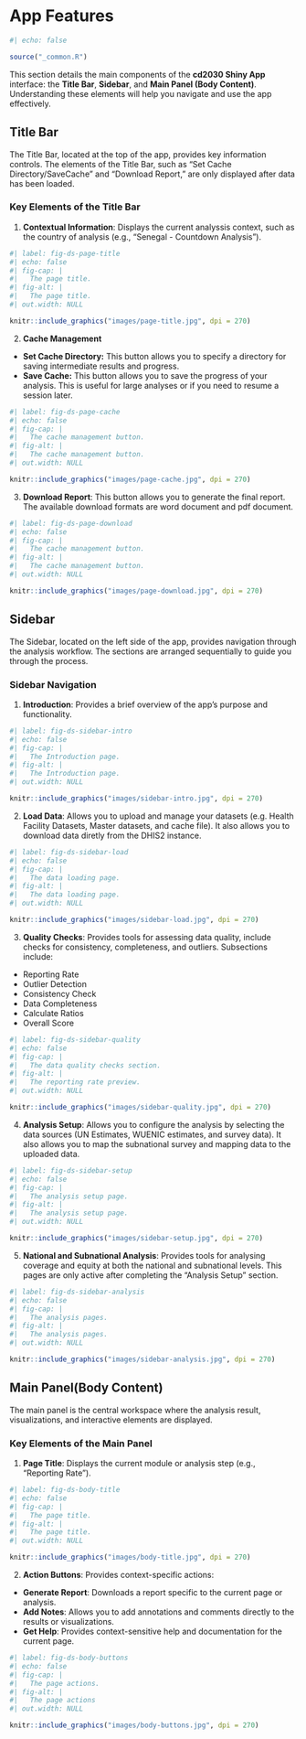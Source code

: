 # App Features

```r
#| echo: false

source("_common.R")
```

This section details the main components of the **cd2030 Shiny App** interface: the **Title Bar**, **Sidebar**, and **Main Panel (Body Content)**. Understanding these elements will help you navigate and use the app effectively.

## Title Bar

The Title Bar, located at the top of the app, provides key information controls. The elements of the Title Bar, such as "Set Cache Directory/SaveCache" and "Download Report," are only displayed after data has been loaded.

### Key Elements of the Title Bar

1.  **Contextual Information**: Displays the current analyssis context, such as the country of analysis (e.g., "Senegal - Countdown Analysis").

```r
#| label: fig-ds-page-title
#| echo: false
#| fig-cap: |
#|   The page title.
#| fig-alt: |
#|   The page title.
#| out.width: NULL

knitr::include_graphics("images/page-title.jpg", dpi = 270)
```

2.  **Cache Management**

-   **Set Cache Directory:** This button allows you to specify a directory for saving intermediate results and progress.
-   **Save Cache:** This button allows you to save the progress of your analysis. This is useful for large analyses or if you need to resume a session later.

```r
#| label: fig-ds-page-cache
#| echo: false
#| fig-cap: |
#|   The cache management button.
#| fig-alt: |
#|   The cache management button.
#| out.width: NULL

knitr::include_graphics("images/page-cache.jpg", dpi = 270)
```

3.  **Download Report**: This button allows you to generate the final report. The available download formats are word document and pdf document.

```r
#| label: fig-ds-page-download
#| echo: false
#| fig-cap: |
#|   The cache management button.
#| fig-alt: |
#|   The cache management button.
#| out.width: NULL

knitr::include_graphics("images/page-download.jpg", dpi = 270)
```

## Sidebar

The Sidebar, located on the left side of the app, provides navigation through the analysis workflow. The sections are arranged sequentially to guide you through the process.

### Sidebar Navigation

1.  **Introduction**: Provides a brief overview of the app's purpose and functionality.

```r
#| label: fig-ds-sidebar-intro
#| echo: false
#| fig-cap: |
#|   The Introduction page.
#| fig-alt: |
#|   The Introduction page.
#| out.width: NULL

knitr::include_graphics("images/sidebar-intro.jpg", dpi = 270)
```

2.  **Load Data**: Allows you to upload and manage your datasets (e.g. Health Facility Datasets, Master datasets, and cache file). It also allows you to download data diretly from the DHIS2 instance.

```r
#| label: fig-ds-sidebar-load
#| echo: false
#| fig-cap: |
#|   The data loading page.
#| fig-alt: |
#|   The data loading page.
#| out.width: NULL

knitr::include_graphics("images/sidebar-load.jpg", dpi = 270)
```

3.  **Quality Checks**: Provides tools for assessing data quality, include checks for consistency, completeness, and outliers. Subsections include:
  -   Reporting Rate
  -   Outlier Detection
  -   Consistency Check
  -   Data Completeness
  -   Calculate Ratios
  -   Overall Score
```r
#| label: fig-ds-sidebar-quality
#| echo: false
#| fig-cap: |
#|   The data quality checks section.
#| fig-alt: |
#|   The reporting rate preview.
#| out.width: NULL

knitr::include_graphics("images/sidebar-quality.jpg", dpi = 270)
```

4.  **Analysis Setup**: Allows you to configure the analysis by selecting the data sources (UN Estimates, WUENIC estimates, and survey data). It also allows you to map the subnational survey and mapping data to the uploaded data.
```r
#| label: fig-ds-sidebar-setup
#| echo: false
#| fig-cap: |
#|   The analysis setup page.
#| fig-alt: |
#|   The analysis setup page.
#| out.width: NULL

knitr::include_graphics("images/sidebar-setup.jpg", dpi = 270)
```

5.  **National and Subnational Analysis**: Provides tools for analysing coverage and equity at both the national and subnational levels. This pages are only active after completing the "Analysis Setup" section.

```r
#| label: fig-ds-sidebar-analysis
#| echo: false
#| fig-cap: |
#|   The analysis pages.
#| fig-alt: |
#|   The analysis pages.
#| out.width: NULL

knitr::include_graphics("images/sidebar-analysis.jpg", dpi = 270)
```

## Main Panel(Body Content)

The main panel is the central workspace where the analysis result, visualizations, and interactive elements are displayed.

### Key Elements of the Main Panel

1.  **Page Title**: Displays the current module or analysis step (e.g., "Reporting Rate").

```r
#| label: fig-ds-body-title
#| echo: false
#| fig-cap: |
#|   The page title.
#| fig-alt: |
#|   The page title.
#| out.width: NULL

knitr::include_graphics("images/body-title.jpg", dpi = 270)
```

2.  **Action Buttons**: Provides context-specific actions:
  -   **Generate Report**: Downloads a report specific to the current page or analysis.
  -   **Add Notes**: Allows you to add annotations and comments directly to the results or visualizations.
  -   **Get Help**: Provides context-sensitive help and documentation for the current page.
  
```r
#| label: fig-ds-body-buttons
#| echo: false
#| fig-cap: |
#|   The page actions.
#| fig-alt: |
#|   The page actions
#| out.width: NULL

knitr::include_graphics("images/body-buttons.jpg", dpi = 270)
```
